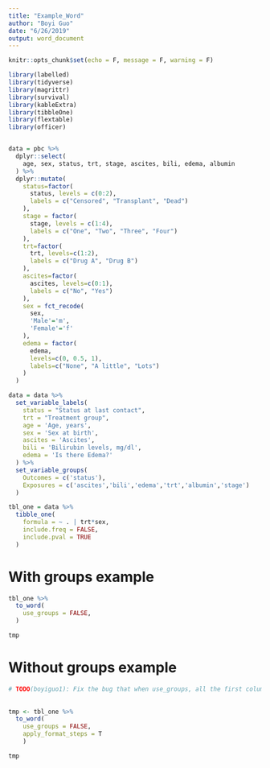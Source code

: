 ```yaml
---
title: "Example_Word"
author: "Boyi Guo"
date: "6/26/2019"
output: word_document
---
```


```r
knitr::opts_chunk$set(echo = F, message = F, warning = F)
```

```r

library(labelled)
library(tidyverse)
library(magrittr)
library(survival)
library(kableExtra)
library(tibbleOne)
library(flextable)
library(officer)


data = pbc %>%
  dplyr::select(
    age, sex, status, trt, stage, ascites, bili, edema, albumin
  ) %>%
  dplyr::mutate(
    status=factor(
      status, levels = c(0:2),
      labels = c("Censored", "Transplant", "Dead")
    ),
    stage = factor(
      stage, levels = c(1:4),
      labels = c("One", "Two", "Three", "Four")
    ),
    trt=factor(
      trt, levels=c(1:2),
      labels = c("Drug A", "Drug B")
    ),
    ascites=factor(
      ascites, levels=c(0:1),
      labels = c("No", "Yes")
    ),
    sex = fct_recode(
      sex,
      'Male'='m',
      'Female'='f'
    ),
    edema = factor(
      edema,
      levels=c(0, 0.5, 1),
      labels=c("None", "A little", "Lots")
    )
  ) 

```


```r

data = data %>%
  set_variable_labels(
    status = "Status at last contact",
    trt = "Treatment group",
    age = 'Age, years',
    sex = 'Sex at birth',
    ascites = 'Ascites',
    bili = 'Bilirubin levels, mg/dl',
    edema = 'Is there Edema?'
  ) %>%
  set_variable_groups(
    Outcomes = c('status'),
    Exposures = c('ascites','bili','edema','trt','albumin','stage')
  ) 
```

```r

tbl_one = data %>%
  tibble_one(
    formula = ~ . | trt*sex,
    include.freq = FALSE,
    include.pval = TRUE
  )

```

# With groups example

```r

tbl_one %>% 
  to_word(
    use_groups = FALSE,
  )

tmp 
```

# Without groups example

```r

# TODO(boyiguo1): Fix the bug that when use_groups, all the first column are bolded, should relate to the use of bold function
  
  
tmp <- tbl_one %>% 
  to_word(
    use_groups = FALSE,
    apply_format_steps = T
    )

tmp 

```


